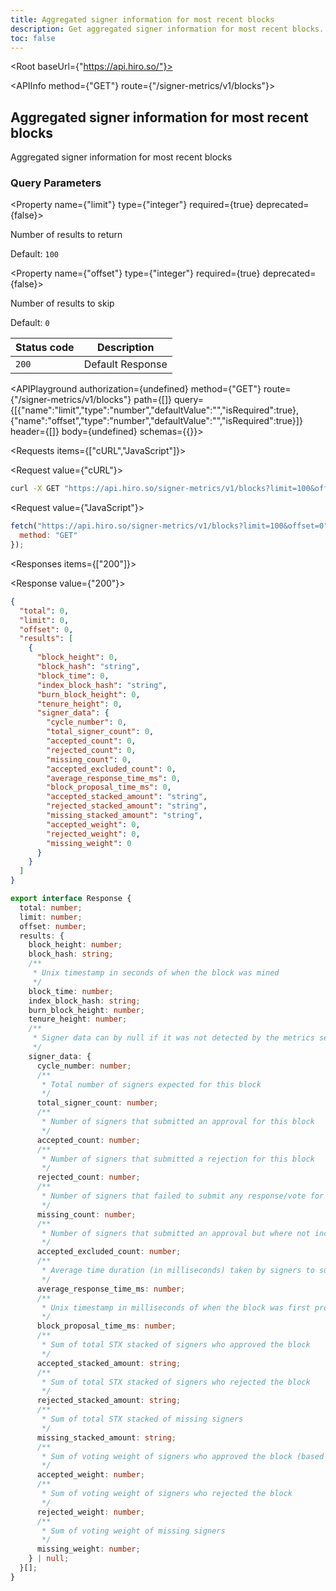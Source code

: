 ```yaml
---
title: Aggregated signer information for most recent blocks
description: Get aggregated signer information for most recent blocks.
toc: false
---
```



<Root baseUrl={"https://api.hiro.so/"}>

<API>

<APIInfo method={"GET"} route={"/signer-metrics/v1/blocks"}>

## Aggregated signer information for most recent blocks

Aggregated signer information for most recent blocks

### Query Parameters

<Property name={"limit"} type={"integer"} required={true} deprecated={false}>

Number of results to return

<span>Default: `100`</span>

</Property>

<Property name={"offset"} type={"integer"} required={true} deprecated={false}>

Number of results to skip

<span>Default: `0`</span>

</Property>

| Status code | Description |
| ----------- | ----------- |
| `200` | Default Response |

<APIPlayground authorization={undefined} method={"GET"} route={"/signer-metrics/v1/blocks"} path={[]} query={[{"name":"limit","type":"number","defaultValue":"","isRequired":true},{"name":"offset","type":"number","defaultValue":"","isRequired":true}]} header={[]} body={undefined} schemas={{}}>

</APIPlayground>

</APIInfo>

<APIExample>

<Requests items={["cURL","JavaScript"]}>

<Request value={"cURL"}>

```bash
curl -X GET "https://api.hiro.so/signer-metrics/v1/blocks?limit=100&offset=0"
```

</Request>

<Request value={"JavaScript"}>

```js
fetch("https://api.hiro.so/signer-metrics/v1/blocks?limit=100&offset=0", {
  method: "GET"
});
```

</Request>

</Requests>

<Responses items={["200"]}>

<Response value={"200"}>

<ResponseTypes>

<ExampleResponse>

```json
{
  "total": 0,
  "limit": 0,
  "offset": 0,
  "results": [
    {
      "block_height": 0,
      "block_hash": "string",
      "block_time": 0,
      "index_block_hash": "string",
      "burn_block_height": 0,
      "tenure_height": 0,
      "signer_data": {
        "cycle_number": 0,
        "total_signer_count": 0,
        "accepted_count": 0,
        "rejected_count": 0,
        "missing_count": 0,
        "accepted_excluded_count": 0,
        "average_response_time_ms": 0,
        "block_proposal_time_ms": 0,
        "accepted_stacked_amount": "string",
        "rejected_stacked_amount": "string",
        "missing_stacked_amount": "string",
        "accepted_weight": 0,
        "rejected_weight": 0,
        "missing_weight": 0
      }
    }
  ]
}
```

</ExampleResponse>

<TypeScriptResponse>

```ts
export interface Response {
  total: number;
  limit: number;
  offset: number;
  results: {
    block_height: number;
    block_hash: string;
    /**
     * Unix timestamp in seconds of when the block was mined
     */
    block_time: number;
    index_block_hash: string;
    burn_block_height: number;
    tenure_height: number;
    /**
     * Signer data can by null if it was not detected by the metrics service
     */
    signer_data: {
      cycle_number: number;
      /**
       * Total number of signers expected for this block
       */
      total_signer_count: number;
      /**
       * Number of signers that submitted an approval for this block
       */
      accepted_count: number;
      /**
       * Number of signers that submitted a rejection for this block
       */
      rejected_count: number;
      /**
       * Number of signers that failed to submit any response/vote for this block
       */
      missing_count: number;
      /**
       * Number of signers that submitted an approval but where not included in time by the miner (this is a subset of the accepted_count)
       */
      accepted_excluded_count: number;
      /**
       * Average time duration (in milliseconds) taken by signers to submit a response for this block (tracked best effort)
       */
      average_response_time_ms: number;
      /**
       * Unix timestamp in milliseconds of when the block was first proposed (tracked best effort)
       */
      block_proposal_time_ms: number;
      /**
       * Sum of total STX stacked of signers who approved the block
       */
      accepted_stacked_amount: string;
      /**
       * Sum of total STX stacked of signers who rejected the block
       */
      rejected_stacked_amount: string;
      /**
       * Sum of total STX stacked of missing signers
       */
      missing_stacked_amount: string;
      /**
       * Sum of voting weight of signers who approved the block (based on slots allocated to each signer proportional to stacked amount)
       */
      accepted_weight: number;
      /**
       * Sum of voting weight of signers who rejected the block
       */
      rejected_weight: number;
      /**
       * Sum of voting weight of missing signers
       */
      missing_weight: number;
    } | null;
  }[];
}
```

</TypeScriptResponse>

</ResponseTypes>

</Response>

</Responses>

</APIExample>

</API>

</Root>
